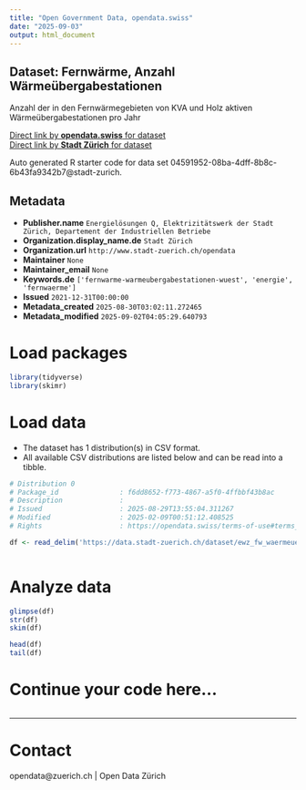 ```yaml
---
title: "Open Government Data, opendata.swiss"
date: "2025-09-03"
output: html_document
---
```


## Dataset: Fernwärme, Anzahl Wärmeübergabestationen


Anzahl der in den Fernwärmegebieten von KVA und Holz aktiven Wärmeübergabestationen pro Jahr


[Direct link by **opendata.swiss** for dataset](https://opendata.swiss/de/dataset/fernwarme-anzahl-warmeubergabestationen)<br>
[Direct link by **Stadt Zürich** for dataset](https://data.stadt-zuerich.ch/dataset/ewz_fw_waermeuebergabestationen_kva_und_holz)

Auto generated R starter code for data set 04591952-08ba-4dff-8b8c-6b43fa9342b7@stadt-zurich.

## Metadata

- **Publisher.name** `Energielösungen Q, Elektrizitätswerk der Stadt Zürich, Departement der Industriellen Betriebe`
- **Organization.display_name.de** `Stadt Zürich`
- **Organization.url** `http://www.stadt-zuerich.ch/opendata`
- **Maintainer** `None`
- **Maintainer_email** `None`
- **Keywords.de** `['fernwarme-warmeubergabestationen-wuest', 'energie', 'fernwaerme']`
- **Issued** `2021-12-31T00:00:00`
- **Metadata_created** `2025-08-30T03:02:11.272465`
- **Metadata_modified** `2025-09-02T04:05:29.640793`


# Load packages

```r

library(tidyverse)
library(skimr)

```

# Load data

-   The dataset has 1 distribution(s) in CSV format.
-   All available CSV distributions are listed below and can be read into a tibble.

```r

# Distribution 0
# Package_id               : f6dd8652-f773-4867-a5f0-4ffbbf43b8ac
# Description              : 
# Issued                   : 2025-08-29T13:55:04.311267
# Modified                 : 2025-02-09T00:51:12.408525
# Rights                   : https://opendata.swiss/terms-of-use#terms_open

df <- read_delim('https://data.stadt-zuerich.ch/dataset/ewz_fw_waermeuebergabestationen_kva_und_holz/download/fw_waermeuebergabestationen_kva_und_holz.csv')



```

# Analyze data

```r

glimpse(df)
str(df)
skim(df)

head(df)
tail(df)

```

# Continue your code here...

```r

```

------------------------------------------------------------------------

# Contact

opendata@zuerich.ch | Open Data Zürich
